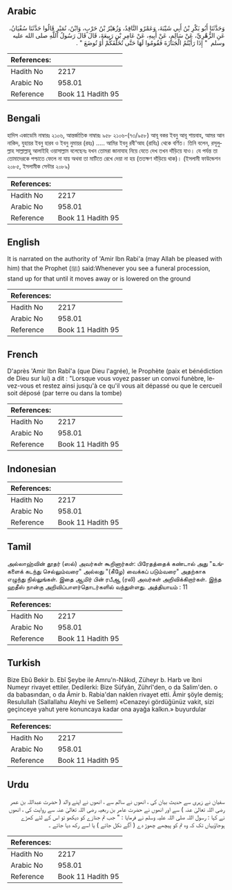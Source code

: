 ## Arabic


<div dir="rtl" lang="ar" style={{fontSize:'larger',backgroundColor:'#f8f9fa',padding:20}}>
وَحَدَّثَنَا أَبُو بَكْرِ بْنُ أَبِي شَيْبَةَ، وَعَمْرٌو النَّاقِدُ، وَزُهَيْرُ بْنُ حَرْبٍ، وَابْنُ، نُمَيْرٍ قَالُوا حَدَّثَنَا سُفْيَانُ، عَنِ الزُّهْرِيِّ، عَنْ سَالِمٍ، عَنْ أَبِيهِ، عَنْ عَامِرِ بْنِ رَبِيعَةَ، قَالَ قَالَ رَسُولُ اللَّهِ صلى الله عليه وسلم ‏ "‏ إِذَا رَأَيْتُمُ الْجَنَازَةَ فَقُومُوا لَهَا حَتَّى تُخَلِّفَكُمْ أَوْ تُوضَعَ ‏"‏ ‏.‏
</div>
<div style={{backgroundColor:'#f8f9fa',padding:20, marginBottom: 10}}><table> <thead> <tr> <th>References:</th> <th></th> </tr> </thead> <tbody><tr><td>Hadith No</td><td>2217</td></tr><tr><td>Arabic No</td><td>958.01</td></tr><tr><td>Reference</td><td>Book 11 Hadith 95</td></tr></tbody></table></div>

## Bengali


<div dir="ltr" lang="bn" style={{fontSize:'larger',backgroundColor:'#f8f9fa',padding:20}}>
হাদিস একাডেমি নাম্বারঃ ২১০৬, আন্তর্জাতিক নাম্বারঃ ৯৫৮ ২১০৬-(৭৩/৯৫৮) আবূ বকর ইবনু আবূ শায়বাহ, আমর আন নাকিদ, যুহায়র ইবনু হারব ও ইবনু নুমায়র (রহঃ) ..... আমির ইবনু রবী'আহ (রাযিঃ) থেকে বর্ণিত। তিনি বলেন, রসূলুল্লাহ সাল্লাল্লাহু আলাইহি ওয়াসাল্লাম বলেছেনঃ যখন তোমরা জানাযাহ নিয়ে যেতে দেখ তখন দাঁড়িয়ে যাও। যে পর্যন্ত তা তোমাদেরকে পশ্চাতে ফেলে না যায় অথবা তা মাটিতে রেখে দেয়া না হয় (ততক্ষণ দাঁড়িয়ে থাক)। (ইসলামী ফাউন্ডেশন ২০৮৫, ইসলামীক সেন্টার ২০৮৯)
</div>
<div style={{backgroundColor:'#f8f9fa',padding:20, marginBottom: 10}}><table> <thead> <tr> <th>References:</th> <th></th> </tr> </thead> <tbody><tr><td>Hadith No</td><td>2217</td></tr><tr><td>Arabic No</td><td>958.01</td></tr><tr><td>Reference</td><td>Book 11 Hadith 95</td></tr></tbody></table></div>

## English


<div dir="ltr" lang="en" style={{fontSize:'larger',backgroundColor:'#f8f9fa',padding:20}}>
It is narrated on the authority of 'Amir Ibn Rabi'a (may Allah be pleased with him) that the Prophet (ﷺ) said:Whenever you see a funeral procession, stand up for that until it moves away or is lowered on the ground
</div>
<div style={{backgroundColor:'#f8f9fa',padding:20, marginBottom: 10}}><table> <thead> <tr> <th>References:</th> <th></th> </tr> </thead> <tbody><tr><td>Hadith No</td><td>2217</td></tr><tr><td>Arabic No</td><td>958.01</td></tr><tr><td>Reference</td><td>Book 11 Hadith 95</td></tr></tbody></table></div>

## French


<div dir="ltr" lang="fr" style={{fontSize:'larger',backgroundColor:'#f8f9fa',padding:20}}>
D'après 'Amir Ibn Rabî'a (que Dieu l'agrée), le Prophète (paix et bénédiction de Dieu sur lui) a dit : "Lorsque vous voyez passer un convoi funèbre, levez-vous et restez ainsi jusqu'à ce qu'il vous ait dépassé ou que le cercueil soit déposé (par terre ou dans la tombe)
</div>
<div style={{backgroundColor:'#f8f9fa',padding:20, marginBottom: 10}}><table> <thead> <tr> <th>References:</th> <th></th> </tr> </thead> <tbody><tr><td>Hadith No</td><td>2217</td></tr><tr><td>Arabic No</td><td>958.01</td></tr><tr><td>Reference</td><td>Book 11 Hadith 95</td></tr></tbody></table></div>

## Indonesian


<div dir="ltr" lang="id" style={{fontSize:'larger',backgroundColor:'#f8f9fa',padding:20}}>

</div>
<div style={{backgroundColor:'#f8f9fa',padding:20, marginBottom: 10}}><table> <thead> <tr> <th>References:</th> <th></th> </tr> </thead> <tbody><tr><td>Hadith No</td><td>2217</td></tr><tr><td>Arabic No</td><td>958.01</td></tr><tr><td>Reference</td><td>Book 11 Hadith 95</td></tr></tbody></table></div>

## Tamil


<div dir="ltr" lang="ta" style={{fontSize:'larger',backgroundColor:'#f8f9fa',padding:20}}>
அல்லாஹ்வின் தூதர் (ஸல்) அவர்கள் கூறினார்கள்: பிரேதத்தைக் கண்டால் அது "உங்களைக் கடந்து செல்லும்வரை" அல்லது "(கீழே) வைக்கப் படும்வரை" அதற்காக எழுந்து நில்லுங்கள். இதை ஆமிர் பின் ரபீஆ (ரலி) அவர்கள் அறிவிக்கிறார்கள். இந்த ஹதீஸ் நான்கு அறிவிப்பாளர்தொடர்களில் வந்துள்ளது. அத்தியாயம் : 11
</div>
<div style={{backgroundColor:'#f8f9fa',padding:20, marginBottom: 10}}><table> <thead> <tr> <th>References:</th> <th></th> </tr> </thead> <tbody><tr><td>Hadith No</td><td>2217</td></tr><tr><td>Arabic No</td><td>958.01</td></tr><tr><td>Reference</td><td>Book 11 Hadith 95</td></tr></tbody></table></div>

## Turkish


<div dir="ltr" lang="tr" style={{fontSize:'larger',backgroundColor:'#f8f9fa',padding:20}}>
Bize Ebû Bekir b. Ebî Şeybe ile Amru'n-Nâkıd, Züheyr b. Harb ve îbni Numeyr rivayet ettiler. Dedilerki: Bize Süfyân, Zührî'den, o da Salim'den. o da babasından, o da Âmir b. Rabia'dan naklen rivayet etti. Âmir şöyle demiş; Resulullah (Sallallahu Aleyhi ve Sellem) «Cenazeyi gördüğünüz vakit, sizi geçinceye yahut yere konuncaya kadar ona ayağa kalkın.» buyurdular
</div>
<div style={{backgroundColor:'#f8f9fa',padding:20, marginBottom: 10}}><table> <thead> <tr> <th>References:</th> <th></th> </tr> </thead> <tbody><tr><td>Hadith No</td><td>2217</td></tr><tr><td>Arabic No</td><td>958.01</td></tr><tr><td>Reference</td><td>Book 11 Hadith 95</td></tr></tbody></table></div>

## Urdu


<div dir="rtl" lang="ur" style={{fontSize:'larger',backgroundColor:'#f8f9fa',padding:20}}>
سفیان نے زہری سے حدیث بیان کی ، انھوں نے سالم سے ، انھوں نے اپنے والد ( حضرت عبداللہ بن عمر رضی اللہ تعالیٰ عنہ ) سے اور انھوں نے حضرت عامر بن ربعیہ رضی اللہ تعالیٰ عنہ سے روایت کی ، انھوں نے کہا : رسول اللہ صلی اللہ علیہ وسلم نے فرمایا : " جب تم جنازے کو دیکھو تو اس کے لئے کھڑے ہوجاؤیہاں تک کہ وہ تم کو پیچھے چھوڑ دے ( آگے نکل جائے ) یا اسے رکھ دیا جائے ۔
</div>
<div style={{backgroundColor:'#f8f9fa',padding:20, marginBottom: 10}}><table> <thead> <tr> <th>References:</th> <th></th> </tr> </thead> <tbody><tr><td>Hadith No</td><td>2217</td></tr><tr><td>Arabic No</td><td>958.01</td></tr><tr><td>Reference</td><td>Book 11 Hadith 95</td></tr></tbody></table></div>